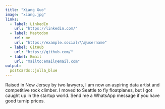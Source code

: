 ```yaml
---
title: "Xiang Guo"
image: "xiang.jpg"
links:
  - label: LinkedIn
    url: "https://linkedin.com/"
  - label: Mastodon
    rel: me
    url: "https://example.social/\\@username"
  - label: GitHub
    url: "https://github.com/"
  - label: Email
    url: "mailto:email@email.com"
output:
  postcards::jolla_blue
---
```

 
Raised in New Jersey by two lawyers, I am now an aspiring data artist and 
competitive rock climber. I moved to Seattle to fly floatplanes, but I got 
caught up in the startup world. Send me a WhatsApp message if you have good 
turnip prices.
